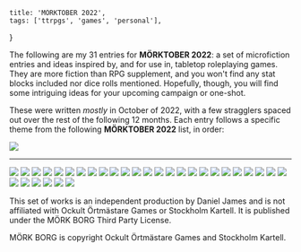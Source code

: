     title: 'MÖRKTOBER 2022',
    tags: ['ttrpgs', 'games', 'personal'],
}

The following are my 31 entries for **MÖRKTOBER 2022**: a set of microfiction entries and ideas inspired by, and for use in, tabletop roleplaying games. They are more fiction than RPG supplement, and you won't find any stat blocks included nor dice rolls mentioned. Hopefully, though, you will find some intriguing ideas for your upcoming campaign or one-shot.

These were written *mostly* in October of 2022, with a few stragglers spaced out over the rest of the following 12 months. Each entry follows a specific theme from the following **MÖRKTOBER 2022** list, in order:

<Image src="https://cesque.com/storage/23/08/10/960123872119.png" caption="the 31 key theme words for MÖRKTOBER 2022" />

---

<Image src="https://res.cloudinary.com/cesque/image/upload/v1691626748/morktober2022/morktober_1_rcivoh.png" />

<Image src="https://res.cloudinary.com/cesque/image/upload/v1691626748/morktober2022/morktober_2_ezkfbm.png" />

<Image src="https://res.cloudinary.com/cesque/image/upload/v1691626748/morktober2022/morktober_3_xrdcuk.png" />

<Image src="https://res.cloudinary.com/cesque/image/upload/v1691626749/morktober2022/morktober_4_gtnx45.png" />

<Image src="https://res.cloudinary.com/cesque/image/upload/v1691626749/morktober2022/morktober_5_yj57ot.png" />

<Image src="https://res.cloudinary.com/cesque/image/upload/v1691626749/morktober2022/morktober_6_daeldy.png" />

<Image src="https://res.cloudinary.com/cesque/image/upload/v1691626749/morktober2022/morktober_7_nivgeu.png" />

<Image src="https://res.cloudinary.com/cesque/image/upload/v1691626749/morktober2022/morktober_8_wgtvch.png" />

<Image src="https://res.cloudinary.com/cesque/image/upload/v1691626749/morktober2022/morktober_9_uueisx.png" />

<Image src="https://res.cloudinary.com/cesque/image/upload/v1691626749/morktober2022/morktober_10_xdkz6o.png" />

<Image src="https://res.cloudinary.com/cesque/image/upload/v1691626750/morktober2022/morktober_11_uoosu3.png" />

<Image src="https://res.cloudinary.com/cesque/image/upload/v1691626749/morktober2022/morktober_12_krlbcv.png" />

<Image src="https://res.cloudinary.com/cesque/image/upload/v1691626750/morktober2022/morktober_13_zmrexf.png" />

<Image src="https://res.cloudinary.com/cesque/image/upload/v1691626749/morktober2022/morktober_14_ur6jn6.png" />

<Image src="https://res.cloudinary.com/cesque/image/upload/v1691626750/morktober2022/morktober_15_q5hg5b.png" />

<Image src="https://res.cloudinary.com/cesque/image/upload/v1691626750/morktober2022/morktober_16_mzetos.png" />

<Image src="https://res.cloudinary.com/cesque/image/upload/v1691626750/morktober2022/morktober_17_xahjpk.png" />

<Image src="https://res.cloudinary.com/cesque/image/upload/v1691626750/morktober2022/morktober_18_zyl1nj.png" />

<Image src="https://res.cloudinary.com/cesque/image/upload/v1691626750/morktober2022/morktober_19_riqh3x.png" />

<Image src="https://res.cloudinary.com/cesque/image/upload/v1691626750/morktober2022/morktober_20_elomq9.png" />

<Image src="https://res.cloudinary.com/cesque/image/upload/v1691626750/morktober2022/morktober_21_b5yzlk.png" />

<Image src="https://res.cloudinary.com/cesque/image/upload/v1691626751/morktober2022/morktober_22_etyyvb.png" />

<Image src="https://res.cloudinary.com/cesque/image/upload/v1691626751/morktober2022/morktober_23_lxp8fh.png" />

<Image src="https://res.cloudinary.com/cesque/image/upload/v1691626751/morktober2022/morktober_24_etbuza.png" />

<Image src="https://res.cloudinary.com/cesque/image/upload/v1691626751/morktober2022/morktober_25_uwmb76.png" />

<Image src="https://res.cloudinary.com/cesque/image/upload/v1691626750/morktober2022/morktober_26_bltex5.png" />

<Image src="https://res.cloudinary.com/cesque/image/upload/v1691626751/morktober2022/morktober_27_af5qjh.png" />

<Image src="https://res.cloudinary.com/cesque/image/upload/v1691626751/morktober2022/morktober_28_t24avt.png" />

<Image src="https://res.cloudinary.com/cesque/image/upload/v1691626751/morktober2022/morktober_29_c2wfxw.png" />

<Image src="https://res.cloudinary.com/cesque/image/upload/v1691626751/morktober2022/morktober_30_hilccw.png" />

<Image src="https://res.cloudinary.com/cesque/image/upload/v1691626751/morktober2022/morktober_31_c8lin2.png" />

This set of works is an independent production by Daniel James and is not affiliated with Ockult Örtmästare Games or Stockholm Kartell. It is published under the MÖRK BORG Third Party License.

MÖRK BORG is copyright Ockult Örtmästare Games and Stockholm Kartell. 